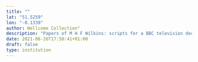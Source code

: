 ```yaml
---
title: ""
lat: "51.5259"
lon: "-0.1339"
author: Wellcome Collection"
description: "Papers of M H F Wilkins: scripts for a BBC television documentary about DNA, with related correspondence"
date: 2021-06-26T17:50:41+01:00
draft: false
type: institution
---
```

